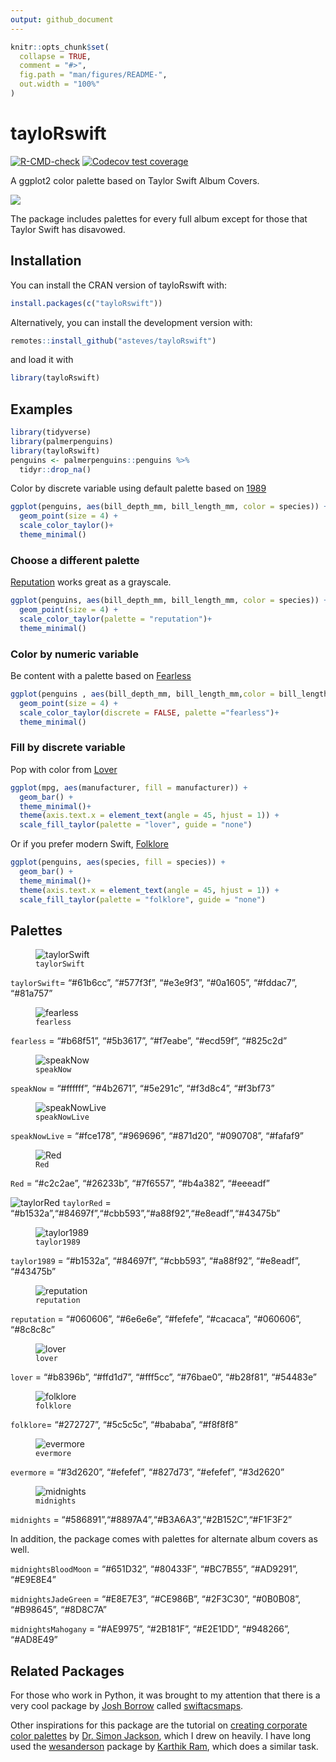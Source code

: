 ```yaml
---
output: github_document
---
```


<!-- README.md is generated from README.Rmd. Please edit that file -->

```r
knitr::opts_chunk$set(
  collapse = TRUE,
  comment = "#>",
  fig.path = "man/figures/README-",
  out.width = "100%"
)
```

# tayloRswift

<!-- badges: start -->

[![R-CMD-check](https://github.com/asteves/tayloRswift/workflows/R-CMD-check/badge.svg)](https://github.com/asteves/tayloRswift/actions) [![Codecov test coverage](https://codecov.io/gh/asteves/tayloRswift/branch/main/graph/badge.svg)](https://app.codecov.io/gh/asteves/tayloRswift?branch=main)

<!-- badges: end -->

A ggplot2 color palette based on Taylor Swift Album Covers.

![](https://media.giphy.com/media/3o7aCSsc6sx9s92wbm/giphy.gif)

The package includes palettes for every full album except for those that Taylor Swift has disavowed.

## Installation

You can install the CRAN version of tayloRswift with:

``` r
install.packages(c("tayloRswift"))
```

Alternatively, you can install the development version with:

``` r
remotes::install_github("asteves/tayloRswift")
```

and load it with

``` r
library(tayloRswift)
```

## Examples

```r
library(tidyverse)
library(palmerpenguins)
library(tayloRswift)
penguins <- palmerpenguins::penguins %>% 
  tidyr::drop_na()
```

Color by discrete variable using default palette based on [1989](https://en.wikipedia.org/wiki/1989_(Taylor_Swift_album))

```r
ggplot(penguins, aes(bill_depth_mm, bill_length_mm, color = species)) +
  geom_point(size = 4) +
  scale_color_taylor()+
  theme_minimal()
```

### Choose a different palette

[Reputation](https://en.wikipedia.org/wiki/Reputation_(Taylor_Swift_album)) works great as a grayscale.

```r
ggplot(penguins, aes(bill_depth_mm, bill_length_mm, color = species)) +
  geom_point(size = 4) +
  scale_color_taylor(palette = "reputation")+
  theme_minimal()
```

### Color by numeric variable

Be content with a palette based on [Fearless](https://en.wikipedia.org/wiki/Fearless_(Taylor%27s_Version))

```r
ggplot(penguins , aes(bill_depth_mm, bill_length_mm,color = bill_length_mm)) +
  geom_point(size = 4) +
  scale_color_taylor(discrete = FALSE, palette ="fearless")+
  theme_minimal()
```

### Fill by discrete variable

Pop with color from [Lover](https://en.wikipedia.org/wiki/Lover_(album))

```r
ggplot(mpg, aes(manufacturer, fill = manufacturer)) +
  geom_bar() +
  theme_minimal()+
  theme(axis.text.x = element_text(angle = 45, hjust = 1)) +
  scale_fill_taylor(palette = "lover", guide = "none")
```

Or if you prefer modern Swift, [Folklore](https://en.wikipedia.org/wiki/Folklore_(Taylor_Swift_album))

```r
ggplot(penguins, aes(species, fill = species)) +
  geom_bar() +
  theme_minimal()+
  theme(axis.text.x = element_text(angle = 45, hjust = 1)) +
  scale_fill_taylor(palette = "folklore", guide = "none")
```

## Palettes

![`taylorSwift`](https://upload.wikimedia.org/wikipedia/en/1/1f/Taylor_Swift_-_Taylor_Swift.png)

`taylorSwift`= "#61b6cc", "#577f3f", "#e3e9f3", "#0a1605", "#fddac7", "#81a757"

![`fearless`](https://upload.wikimedia.org/wikipedia/en/5/5b/Fearless_(Taylor's_Version)_(2021_album_cover)_by_Taylor_Swift.png)

`fearless` = "#b68f51", "#5b3617", "#f7eabe", "#ecd59f", "#825c2d"

![`speakNow`](https://upload.wikimedia.org/wikipedia/en/8/8f/Taylor_Swift_-_Speak_Now_cover.png)

`speakNow` = "#ffffff", "#4b2671", "#5e291c", "#f3d8c4", "#f3bf73"

![`speakNowLive`](https://upload.wikimedia.org/wikipedia/en/e/e9/Taylor_Swift_-_Speak_Now_World_Tour_-_Live.png)

`speakNowLive` = "#fce178", "#969696", "#871d20", "#090708", "#fafaf9"

![`Red`](https://upload.wikimedia.org/wikipedia/en/e/e8/Taylor_Swift_-_Red.png)

`Red` = "#c2c2ae", "#26233b", "#7f6557", "#b4a382", "#eeeadf"

![taylorRed](https://upload.wikimedia.org/wikipedia/en/4/47/Taylor_Swift_-_Red_(Taylor's_Version).png) `taylorRed` = "#b1532a","#84697f","#cbb593","#a88f92","#e8eadf","#43475b"

![`taylor1989`](https://upload.wikimedia.org/wikipedia/en/f/f6/Taylor_Swift_-_1989.png)

`taylor1989` = "#b1532a", "#84697f", "#cbb593", "#a88f92", "#e8eadf", "#43475b"

![`reputation`](https://upload.wikimedia.org/wikipedia/en/f/f2/Taylor_Swift_-_Reputation.png)

`reputation` = "#060606", "#6e6e6e", "#fefefe", "#cacaca", "#060606", "#8c8c8c"

![`lover`](https://upload.wikimedia.org/wikipedia/en/c/cd/Taylor_Swift_-_Lover.png)

`lover` = "#b8396b", "#ffd1d7", "#fff5cc", "#76bae0", "#b28f81", "#54483e"

![`folklore`](https://upload.wikimedia.org/wikipedia/en/f/f8/Taylor_Swift_-_Folklore.png)

`folklore`= "#272727", "#5c5c5c", "#bababa", "#f8f8f8"

![`evermore`](https://upload.wikimedia.org/wikipedia/en/0/0a/Taylor_Swift_-_Evermore.png)

`evermore` = "#3d2620", "#efefef", "#827d73", "#efefef", "#3d2620"

![`midnights`](https://upload.wikimedia.org/wikipedia/en/9/9f/Midnights_-_Taylor_Swift.png)

`midnights` = "#586891","#8897A4","#B3A6A3","#2B152C","#F1F3F2"

In addition, the package comes with palettes for alternate album covers as well. 

`midnightsBloodMoon` = "#651D32", "#80433F", "#BC7B55", "#AD9291", "#E9E8E4"

`midnightsJadeGreen` = "#E8E7E3", "#CE986B", "#2F3C30", "#0B0B08", "#B98645", "#8D8C7A"

`midnightsMahogany` = "#AE9975", "#2B181F", "#E2E1DD", "#948266", "#AD8E49"

## Related Packages

For those who work in Python, it was brought to my attention that there is a very cool package by [Josh Borrow](https://github.com/JBorrow) called [swiftacsmaps](https://github.com/JBorrow/swiftascmaps).

Other inspirations for this package are the tutorial on [creating corporate color palettes](https://drsimonj.svbtle.com/creating-corporate-colour-palettes-for-ggplot2) by [Dr. Simon Jackson](https://github.com/drsimonj), which I drew on heavily. I have long used the [wesanderson](https://github.com/karthik/wesanderson) package by [Karthik Ram](https://github.com/karthik), which does a similar task.
